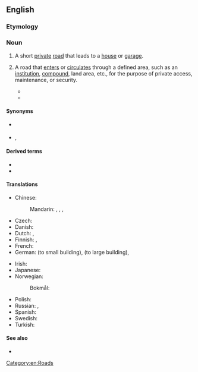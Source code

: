 ==English==

===Etymology===
{{compound|en|drive|way}}

===Noun===
{{wikipedia}}
{{en-noun}}

# {{lb|en|UK|US}} A short [[private]] [[road]] that leads to a [[house]] or [[garage]].
# {{lb|en|US}} A road that [[enter]]s or [[circulate]]s through a defined area, such as an [[institution]], [[compound]], land area, etc., for the purpose of private access, maintenance, or security.
#* {{quote-journal|en|title=Asphalt Answers|first=Joseph|last=Truni|work=[[w:Popular Mechanics|Popular Mechanics]]|date=April 1988|page=127|url=https://books.google.com/books?id=ZuQDAAAAMBAJ&pg=PA127|via=Google Books|passage=The design originally called for a 1-lane-wide '''driveway''' leading from the street to the parking area.}}
#* {{quote-book|en|title=Catch 44|first=Franco|last=La Monica|publisher=Christian Faith Publishing|location=Meadville, Pennsylvania|date=2020-10-28|page=37|isbn=9781098050788|url=https://books.google.com/books?id=aJQuEAAAQBAJ&pg=PT37|via=Google Books|passage=They drove in the '''driveway''' into the parking lot that was totally full.}}

====Synonyms====
* {{sense|short private road that leads to a house or garage}} {{l|en|drive}} {{qualifier|UK}}
* {{sense|road that enters or circulates through a defined area}} {{l|en|service road}}, {{l|en|access road}}

====Derived terms====
* {{l|en|driveway moment}}
* {{l|en|shared driveway}}

====Translations====
{{trans-top|short private road that leads to a house or garage}}
* Chinese:
*: Mandarin: {{t+|cmn|車道|sc=Hani}}, {{t+|cmn|车道|tr=chēdào|sc=Hani}}, {{t|cmn|專用支路|sc=Hani}}, {{t|cmn|专用支路|tr=zhuānyòngzhīlù|sc=Hani}}
* Czech: {{t|cs|příjezdová cesta|f}}
* Danish: {{t|da|indkørsel|c}}
* Dutch: {{t+|nl|oprit}}, {{t+|nl|inrit}}
* Finnish: {{t|fi|pihatie}}, {{t|fi|[[yksityinen]] [[ajotie]]}}
* French: {{t+|fr|allée}}
* German: {{t+|de|Einfahrt|f}} (to small building), {{t+|de|Auffahrt|f}} (to large building), {{t+|de|Zufahrt|f}}
{{trans-mid}}
* Irish: {{t|ga|cabhsán|m}}
* Japanese: {{t|ja|私道|tr=しどう, shidō|sc=Jpan}}
* Norwegian:
*: Bokmål: {{t|nb|oppkjørsel|m|f}}
* Polish: {{t|pl|podjazd do domu|m}}
* Russian: {{t|ru|подъездна́я доро́жка|f}}, {{t+|ru|прое́зд|m}}
* Spanish: {{t|es|[[entrada]] ([[para]] [[coches]])|f}}
* Swedish: {{t+|sv|infart|c}}
* Turkish: {{t|tr|garaj yolu}}
{{trans-bottom}}

====See also====
* {{l|en|drive away}}

[[Category:en:Roads]]
